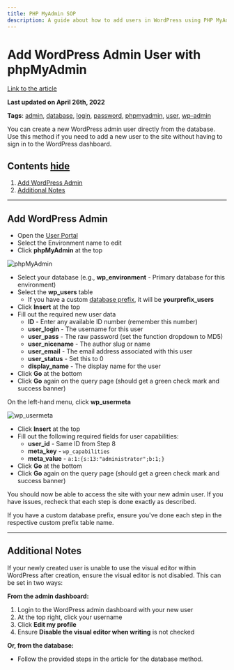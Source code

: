 ```yaml
---
title: PHP MyAdmin SOP
description: A guide about how to add users in WordPress using PHP MyAdmin
---
```


# **Add WordPress Admin User with phpMyAdmin**

[Link to the article](https://wpengine.com/support/add-admin-user-phpmyadmin/)

**Last updated on April 26th, 2022**

**Tags**: [admin](https://wpengine.com/support-tag/admin), [database](https://wpengine.com/support-tag/database), [login](https://wpengine.com/support-tag/login), [password](https://wpengine.com/support-tag/password), [phpmyadmin](https://wpengine.com/support-tag/phpmyadmin), [user](https://wpengine.com/support-tag/user), [wp-admin](https://wpengine.com/support-tag/wp-admin)

You can create a new WordPress admin user directly from the database. Use this method if you need to add a new user to the site without having to sign in to the WordPress dashboard.

## **Contents** [hide](https://wpengine.com/support/add-admin-user-phpmyadmin/#)

1. [Add WordPress Admin](https://wpengine.com/support/add-admin-user-phpmyadmin/#Add_WordPress_Admin)
2. [Additional Notes](https://wpengine.com/support/add-admin-user-phpmyadmin/#Additional_Notes)

---

## **Add WordPress Admin**

- Open the [User Portal](https://my.wpengine.com/sites)
- Select the Environment name to edit
- Click **phpMyAdmin** at the top

![phpMyAdmin](https://lh5.googleusercontent.com/dzjP7iJkK_fWLCEVIu9QkErSZ04mCBlKa-RUm8e1nxSUBF0AUjHF6lT5le_FousmLeNrUTNRuPqI4Wy7LXg529TEcdjKYge8R5TAMC1AdwWXQyQvfO8ZF3UcEVW9T9gS2_Uxjd2NHV8UuWkyM4g1JAY)

- Select your database (e.g., **wp_environment** - Primary database for this environment)
- Select the **wp_users** table
  - If you have a custom [database prefix](https://codex.wordpress.org/Creating_Tables_with_Plugins#Database_Table_Prefix), it will be **yourprefix_users**
- Click **Insert** at the top
- Fill out the required new user data
  - **ID** - Enter any available ID number (remember this number)
  - **user_login** - The username for this user
  - **user_pass** - The raw password (set the function dropdown to MD5)
  - **user_nicename** - The author slug or name
  - **user_email** - The email address associated with this user
  - **user_status** - Set this to 0
  - **display_name** - The display name for the user
- Click **Go** at the bottom
- Click **Go** again on the query page (should get a green check mark and success banner)

On the left-hand menu, click **wp_usermeta**

![wp_usermeta](https://lh5.googleusercontent.com/K3Wyb0DRsa8RPjJ0ILmsgiFfZH8r1x1L7k6n1w1ru5MvYYSbyqva3USS3VNuRuhvRRYojsdwUZbDEqoi-DRTWYZsBAEqSP5eBviMBq5fuXnPOFtH1I4EURMel_cod9pj1pkMlc78BI9yhIXSiIFt4WE)

- Click **Insert** at the top
- Fill out the following required fields for user capabilities:
  - **user_id** - Same ID from Step 8
  - **meta_key** - `wp_capabilities`
  - **meta_value** - `a:1:{s:13:"administrator";b:1;}`
- Click **Go** at the bottom
- Click **Go** again on the query page (should get a green check mark and success banner)

You should now be able to access the site with your new admin user. If you have issues, recheck that each step is done exactly as described.

If you have a custom database prefix, ensure you've done each step in the respective custom prefix table name.

---

## **Additional Notes**

If your newly created user is unable to use the visual editor within WordPress after creation, ensure the visual editor is not disabled. This can be set in two ways:

**From the admin dashboard:**

1. Login to the WordPress admin dashboard with your new user
2. At the top right, click your username
3. Click **Edit my profile**
4. Ensure **Disable the visual editor when writing** is not checked

**Or, from the database:**

- Follow the provided steps in the article for the database method.
